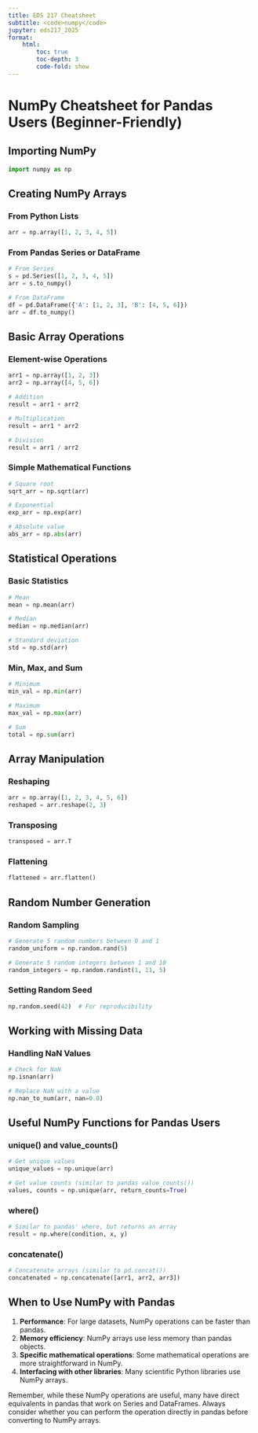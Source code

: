 ```yaml
---
title: EDS 217 Cheatsheet
subtitle: <code>numpy</code>
jupyter: eds217_2025
format: 
    html:
        toc: true
        toc-depth: 3
        code-fold: show
---
```


# NumPy Cheatsheet for Pandas Users (Beginner-Friendly)

## Importing NumPy
```python
import numpy as np
```

## Creating NumPy Arrays

### From Python Lists
```python
arr = np.array([1, 2, 3, 4, 5])
```

### From Pandas Series or DataFrame
```python
# From Series
s = pd.Series([1, 2, 3, 4, 5])
arr = s.to_numpy()

# From DataFrame
df = pd.DataFrame({'A': [1, 2, 3], 'B': [4, 5, 6]})
arr = df.to_numpy()
```

## Basic Array Operations

### Element-wise Operations
```python
arr1 = np.array([1, 2, 3])
arr2 = np.array([4, 5, 6])

# Addition
result = arr1 + arr2

# Multiplication
result = arr1 * arr2

# Division
result = arr1 / arr2
```

### Simple Mathematical Functions
```python
# Square root
sqrt_arr = np.sqrt(arr)

# Exponential
exp_arr = np.exp(arr)

# Absolute value
abs_arr = np.abs(arr)
```

## Statistical Operations

### Basic Statistics
```python
# Mean
mean = np.mean(arr)

# Median
median = np.median(arr)

# Standard deviation
std = np.std(arr)
```

### Min, Max, and Sum
```python
# Minimum
min_val = np.min(arr)

# Maximum
max_val = np.max(arr)

# Sum
total = np.sum(arr)
```

## Array Manipulation

### Reshaping
```python
arr = np.array([1, 2, 3, 4, 5, 6])
reshaped = arr.reshape(2, 3)
```

### Transposing
```python
transposed = arr.T
```

### Flattening
```python
flattened = arr.flatten()
```

## Random Number Generation

### Random Sampling
```python
# Generate 5 random numbers between 0 and 1
random_uniform = np.random.rand(5)

# Generate 5 random integers between 1 and 10
random_integers = np.random.randint(1, 11, 5)
```

### Setting Random Seed
```python
np.random.seed(42)  # For reproducibility
```

## Working with Missing Data

### Handling NaN Values
```python
# Check for NaN
np.isnan(arr)

# Replace NaN with a value
np.nan_to_num(arr, nan=0.0)
```

## Useful NumPy Functions for Pandas Users

### unique() and value_counts()
```python
# Get unique values
unique_values = np.unique(arr)

# Get value counts (similar to pandas value_counts())
values, counts = np.unique(arr, return_counts=True)
```

### where()
```python
# Similar to pandas' where, but returns an array
result = np.where(condition, x, y)
```

### concatenate()
```python
# Concatenate arrays (similar to pd.concat())
concatenated = np.concatenate([arr1, arr2, arr3])
```

## When to Use NumPy with Pandas

1. **Performance**: For large datasets, NumPy operations can be faster than pandas.
2. **Memory efficiency**: NumPy arrays use less memory than pandas objects.
3. **Specific mathematical operations**: Some mathematical operations are more straightforward in NumPy.
4. **Interfacing with other libraries**: Many scientific Python libraries use NumPy arrays.

Remember, while these NumPy operations are useful, many have direct equivalents in pandas that work on Series and DataFrames. Always consider whether you can perform the operation directly in pandas before converting to NumPy arrays.